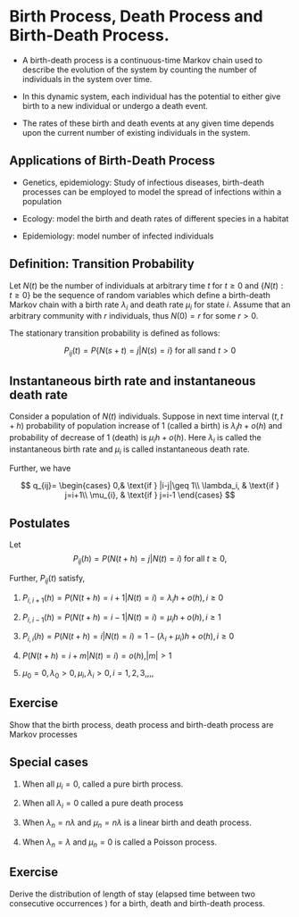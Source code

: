 # Birth Process, Death Process and Birth-Death Process.

- A birth-death process is a continuous-time Markov chain used to describe the evolution of the system by counting the number of individuals in the system over time. 

- In this dynamic system, each individual has the potential to either give birth to a new individual or undergo a death event. 

- The rates of these birth and death events at any given time depends upon the current number of existing individuals in the system.

## Applications of Birth-Death Process

- Genetics, epidemiology: Study of infectious diseases, birth-death processes can be employed to model the spread of infections within a population

- Ecology:  model the birth and death rates of different species in a habitat

- Epidemiology: model number of infected individuals 

## Definition: Transition Probability

<!--https://www.sciencedirect.com/science/article/pii/S0895717711005541-->

Let $N(t)$ be the number of individuals at arbitrary time $t$ for $t \geq 0$ and $\{N(t): t \geq 0\}$ be the sequence of random variables which define a birth-death Markov chain with a birth rate $\lambda_i$ and death rate $\mu_i$ for state $i$. Assume that an arbitrary community with $r$ individuals, thus $N(0) = r$ for some $r > 0$.


The stationary transition probability is defined as follows:

$$P_{ij}(t) = P\{N(s+t) = j|N(s) = i\} \text{ for all } s \text{and } t>0$$

## Instantaneous birth rate and instantaneous death rate

Consider a population of $N(t)$ individuals. Suppose in next time interval $(t, t+h)$ probability of population increase of 1 (called a birth) is $\lambda_ih + o(h)$ and probability of decrease of 1 (death) is $\mu_ih + o(h)$. Here $\lambda_i$ is called the instantaneous birth rate and $\mu_i$ is called instantaneous death rate.

Further, we have

$$
    q_{ij}= 
\begin{cases}
    0,& \text{if } |i-j|\geq 1\\
    \lambda_i, & \text{if } j=i+1\\
    \mu_{i},              & \text{if } j=i-1
\end{cases}
$$


## Postulates

Let $$P_{ij}(h) = P(N(t+h) = j|N(t) = i)\text{ for all }t \geq 0,$$

Further, $P_{ij}(t)$ satisfy,

1. $P_{i, i+1}(h) = P(N(t+h) = i+1|N(t)=i) = \lambda_ih + o(h), i \geq 0$

2. $P_{i, i-1}(h)=P(N(t+h) = i-1|N(t)=i) = \mu_ih + o(h), i \geq 1$

3. $P_{i, i}(h)= P(N(t+h) = i|N(t)=i) = 1- (\lambda_i + \mu_i)h + o(h), i \geq 0$

4. $P(N(t+h) = i+m|N(t)=i) = o(h), |m| > 1$

5. $\mu_0 = 0, \lambda_0 > 0, \mu_i, \lambda_i > 0, i=1, 2, 3,,,,$

## Exercise 

Show that the birth process, death process and birth-death process  are  Markov processes

## Special cases

1. When all $\mu_i = 0$, called a pure birth process.

2. When all $\lambda_i = 0$ called a pure death process

3. When $\lambda_n = n\lambda$ and $\mu_n = n\lambda$ is a linear birth and death process.

4. When $\lambda_n = \lambda$ and $\mu_n = 0$ is called a Poisson process.

## Exercise

Derive the distribution of length of stay (elapsed time between two consecutive occurrences ) for a birth, death and birth-death process.
